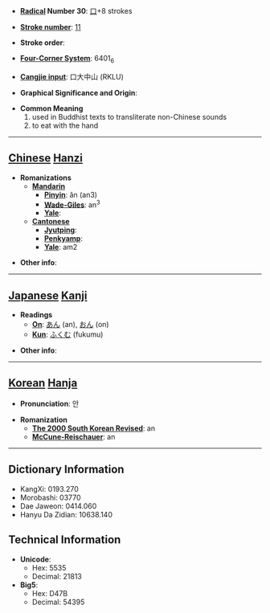 * '''[[Wiktionary:Chinese radical index| Radical]] Number 30''': [[Wiktionary:Chinese radical index 口|口]]+8 strokes

* '''[[Wiktionary:Chinese total strokes index|Stroke number]]''': [[Wiktionary:Chinese total strokes index 11|11]]

* '''Stroke order''': 

* '''[[Wiktionary:Chinese four corner index|Four-Corner System]]''': 6401<sub>6</sub>

* '''[[Wiktionary:Chinese Cangjie index|Cangjie input]]''': 口大中山 (RKLU)

* '''Graphical Significance and Origin''': 

* '''Common Meaning'''
*#used in Buddhist texts to transliterate non-Chinese sounds
*# to eat with the hand


----

== [[Chinese]] [[Hanzi]] ==

* '''Romanizations'''
** '''[[Mandarin]]'''
*** '''[[Pinyin]]''': ǎn (an3)
*** '''[[Wade-Giles]]''': an<sup>3</sup>
*** '''[[Yale]]''': 
** '''[[Cantonese]]'''
*** '''[[Jyutping]]''':
*** '''[[Penkyamp]]''': 
*** '''[[Yale]]''': am2

* '''Other info''': 

----

== [[Japanese]] [[Kanji]] ==

* '''Readings'''
** '''[[On]]''': [[あん]] (an), [[おん]] (on)
** '''[[Kun]]''': [[ふくむ]] (fukumu)

* '''Other info''':  

----

== [[Korean]] [[Hanja]] ==

* '''Pronunciation''': 안

* '''Romanization'''
** '''[[The 2000 South Korean Revised Romanization|The 2000 South Korean Revised]]''': an
** '''[[McCune-Reischauer]]''': an

----

== Dictionary Information ==

* KangXi: 0193.270
* Morobashi: 03770
* Dae Jaweon: 0414.060
* Hanyu Da Zidian: 10638.140

== Technical Information ==

* '''Unicode''':
** Hex: 5535
** Decimal: 21813
* '''Big5''':
** Hex: D47B
** Decimal: 54395